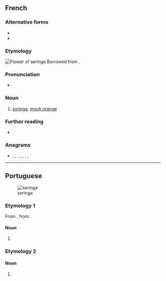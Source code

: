 ==French==

===Alternative forms===
* {{l|fr|seringat}}
* {{l|fr|syringa}}

===Etymology===
[[File:Philadelphus_coronarius_MHNT.jpg|thumb|Flower of seringa]]
Borrowed from {{etyl|la|fr}} {{m|la|syringa}}.

===Pronunciation===
* {{fr-IPA}}

===Noun===
{{fr-noun|m}}

# {{lb|fr|plant}} [[syringa]], [[mock orange]]

===Further reading===
* {{R:TLFi}}

===Anagrams===
* {{l|fr|engrais}}, {{l|fr|graines}}, {{l|fr|ingéras}}, {{l|fr|régnais}}, {{l|fr|resigna}}, {{l|fr|résigna}}, {{l|fr|saigner}}, {{l|fr|signera}}

----

==Portuguese==
[[File:Syringe2.jpg|thumb|seringa]]

===Etymology 1===
From {{der|pt|ML.|syringa}}, from {{m|la|sȳrinx}}.

====Noun====
{{pt-noun|f}}

# {{l|en|syringe}}

===Etymology 2===

====Noun====
{{pt-noun|mf}}

# {{lb|pt|colloquial}} {{l|en|bore}} {{gloss|boring person}}